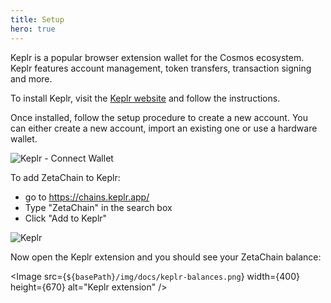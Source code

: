 ```yaml
---
title: Setup
hero: true
---
```




Keplr is a popular browser extension wallet for the Cosmos ecosystem. Keplr
features account management, token transfers, transaction signing and more.

To install Keplr, visit the [Keplr website](https://www.keplr.app/) and follow
the instructions.

Once installed, follow the setup procedure to create a new account. You can
either create a new account, import an existing one or use a hardware wallet.

![Keplr - Connect Wallet](/img/docs/keplr-setup.png)

To add ZetaChain to Keplr:

- go to https://chains.keplr.app/
- Type "ZetaChain" in the search box
- Click "Add to Keplr"

![Keplr](/img/docs/keplr-add-zetachain.png)

Now open the Keplr extension and you should see your ZetaChain balance:

<Image src={`${basePath}/img/docs/keplr-balances.png`} width={400} height={670} alt="Keplr extension" />
